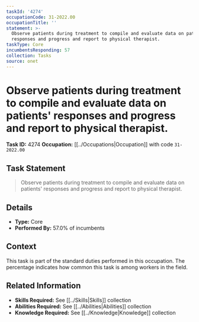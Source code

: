```yaml
---
taskId: '4274'
occupationCode: 31-2022.00
occupationTitle: ''
statement: >-
  Observe patients during treatment to compile and evaluate data on patients'
  responses and progress and report to physical therapist.
taskType: Core
incumbentsResponding: 57
collection: Tasks
source: onet
---
```

# Observe patients during treatment to compile and evaluate data on patients' responses and progress and report to physical therapist.

**Task ID:** 4274
**Occupation:** [[../Occupations|Occupation]] with code `31-2022.00`

## Task Statement

> Observe patients during treatment to compile and evaluate data on patients' responses and progress and report to physical therapist.

## Details

- **Type:** Core
- **Performed By:** 57.0% of incumbents

## Context

This task is part of the standard duties performed in this occupation. The percentage indicates how common this task is among workers in the field.

## Related Information

- **Skills Required:** See [[../Skills|Skills]] collection
- **Abilities Required:** See [[../Abilities|Abilities]] collection
- **Knowledge Required:** See [[../Knowledge|Knowledge]] collection

